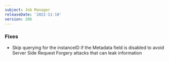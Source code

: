 ```yaml
---
subject: Job Manager
releaseDate: '2022-11-10'
version: 206
---
```


### Fixes
* Skip querying for the instanceID if the Metadata field is disabled to avoid Server Side Request Forgery attacks that can leak information

